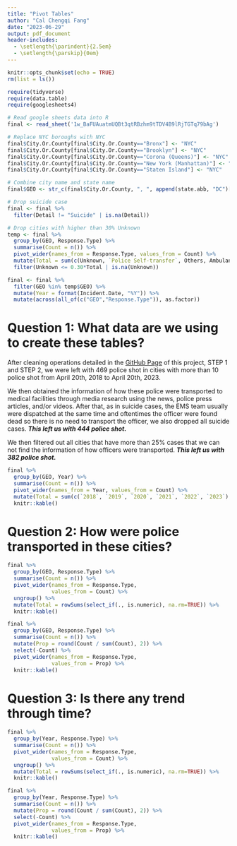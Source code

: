 ```yaml
---
title: "Pivot Tables"
author: "Cal Chengqi Fang"
date: "2023-06-29"
output: pdf_document
header-includes:
  - \setlength{\parindent}{2.5em}
  - \setlength{\parskip}{0em}
---
```


```r
knitr::opts_chunk$set(echo = TRUE)
rm(list = ls())

require(tidyverse)
require(data.table)
require(googlesheets4)
```

```r
# Read google sheets data into R
final <- read_sheet('1w_BaFUAuatmUQBt3qtRBzhm9tTDV4B9lRjTGTq79bAg')

# Replace NYC boroughs with NYC
final$City.Or.County[final$City.Or.County=="Bronx"] <- "NYC"
final$City.Or.County[final$City.Or.County=="Brooklyn"] <- "NYC"
final$City.Or.County[final$City.Or.County=="Corona (Queens)"] <- "NYC"
final$City.Or.County[final$City.Or.County=="New York (Manhattan)"] <- "NYC"
final$City.Or.County[final$City.Or.County=="Staten Island"] <- "NYC"

# Combine city name and state name
final$GEO <- str_c(final$City.Or.County, ", ", append(state.abb, "DC")[match(final$State, append(state.name, "District of Columbia"))])

# Drop suicide case
final <- final %>% 
  filter(Detail != "Suicide" | is.na(Detail))

# Drop cities with higher than 30% Unknown
temp <- final %>% 
  group_by(GEO, Response.Type) %>% 
  summarise(Count = n()) %>%
  pivot_wider(names_from = Response.Type, values_from = Count) %>% 
  mutate(Total = sum(c(Unknown, `Police Self-transfer`, Others, Ambulance), na.rm=TRUE)) %>% 
  filter(Unknown <= 0.30*Total | is.na(Unknown))

final <- final %>% 
  filter(GEO %in% temp$GEO) %>% 
  mutate(Year = format(Incident.Date, "%Y")) %>% 
  mutate(across(all_of(c("GEO","Response.Type")), as.factor))
```

# Question 1: What data are we using to create these tables?

After cleaning operations detailed in the [GitHub Page]() of this project, STEP 1 and STEP 2, we were left with 469 police shot in cities with more than 10 police shot from April 20th, 2018 to April 20th, 2023. 

We then obtained the information of how these police were transported to medical facilities through media research using the news, police press articles, and/or videos. After that, as in suicide cases, the EMS team usually were dispatched at the same time and oftentimes the officer were found dead so there is no need to transport the officer, we also dropped all suicide cases. ***This left us with 444 police shot.***        

We then filtered out all cities that have more than 25% cases that we can not find the information of how officers were transported. ***This left us with 382 police shot.*** 

```r
final %>% 
  group_by(GEO, Year) %>% 
  summarise(Count = n()) %>%
  pivot_wider(names_from = Year, values_from = Count) %>% 
  mutate(Total = sum(c(`2018`, `2019`, `2020`, `2021`, `2022`, `2023`), na.rm=TRUE)) %>% 
  knitr::kable()
```
\newpage
# Question 2: How were police transported in these cities?
```r
final %>% 
  group_by(GEO, Response.Type) %>% 
  summarise(Count = n()) %>% 
  pivot_wider(names_from = Response.Type,
              values_from = Count) %>% 
  ungroup() %>% 
  mutate(Total = rowSums(select_if(., is.numeric), na.rm=TRUE)) %>% 
  knitr::kable()

final %>% 
  group_by(GEO, Response.Type) %>% 
  summarise(Count = n()) %>% 
  mutate(Prop = round(Count / sum(Count), 2)) %>% 
  select(-Count) %>% 
  pivot_wider(names_from = Response.Type,
              values_from = Prop) %>% 
  knitr::kable()
```
\newpage
# Question 3: Is there any trend through time?
```r
final %>% 
  group_by(Year, Response.Type) %>% 
  summarise(Count = n()) %>% 
  pivot_wider(names_from = Response.Type,
              values_from = Count) %>% 
  ungroup() %>% 
  mutate(Total = rowSums(select_if(., is.numeric), na.rm=TRUE)) %>% 
  knitr::kable()

final %>% 
  group_by(Year, Response.Type) %>% 
  summarise(Count = n()) %>% 
  mutate(Prop = round(Count / sum(Count), 2)) %>% 
  select(-Count) %>% 
  pivot_wider(names_from = Response.Type,
              values_from = Prop) %>% 
  knitr::kable()
```



